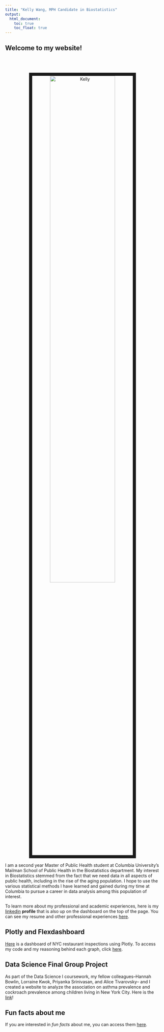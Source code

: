 ```yaml
---
title: "Kelly Wang, MPH Candidate in Biostatistics"
output: 
  html_document:
    toc: true
    toc_float: true
---
```


## Welcome to my website!
<center>
<br><br>
<br><img src="images/Kelly.Wang copy.JPG" alt="Kelly" style="width:65%; border:10px solid"> <br>

</center>

I am a second year Master of Public Health student at Columbia University's Mailman School of Public Health in the Biostatistics department. My interest in Biostatistics stemmed from the fact that we need data in all aspects of public health, including in the rise of the aging population. I hope to use the various statistical methods I have learned and gained during my time at Columbia to pursue a career in data analysis among this population of interest. 

To learn more about my professional and academic experiences, here is my [linkedin](https://www.linkedin.com/in/kellyzwang/) **profile** that is also up on the dashboard on the top of the page. You can see my resume and other professional experiences [here](academic.html).

## Plotly and Flexdashboard
[Here](dashboard.html) is a dashboard of NYC restaurant inspections using Plotly. To access my code and my reasoning behind each graph, click [here](plotly_problem2.html). 

## Data Science Final Group Project 
As part of the Data Science I coursework, my fellow colleagues--Hannah Bowlin, Lorraine Kwok, Priyanka Srinivasan, and Alice Tivarovsky-- and I created a website to analyze the association on asthma prevalence and cockroach prevalence among children living in New York City. Here is the [link](https://prisrinivasan.github.io/p8105_final/)! 

## Fun facts about me
If you are interested in *fun facts* about me, you can access them [here](about.html).
